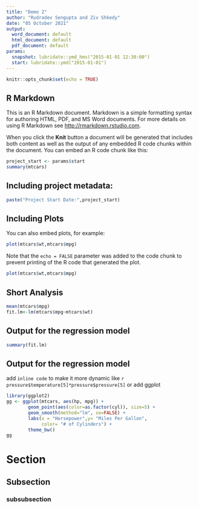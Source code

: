 ---
title: "Demo 2"
author: "Rudradev Sengupta and Ziv Shkedy"
date: "05 October 2021"
output:
  word_document: default
  html_document: default
  pdf_document: default
params:
  snapshot: lubridate::ymd_hms("2015-01-01 12:30:00")
  start: lubridate::ymd("2015-01-01")
---

```{r setup, include=FALSE}
knitr::opts_chunk$set(echo = TRUE)
```

## R Markdown

This is an R Markdown document. Markdown is a simple formatting syntax for authoring HTML, PDF, and MS Word documents. For more details on using R Markdown see <http://rmarkdown.rstudio.com>.

When you click the **Knit** button a document will be generated that includes both content as well as the output of any embedded R code chunks within the document. You can embed an R code chunk like this:

```{r cars}
project_start <- params$start
summary(mtcars)
```

## Including project metadata: 

```{r date, echo=FALSE}
paste("Project Start Date:",project_start)
```

## Including Plots

You can also embed plots, for example:

```{r}
plot(mtcars$wt,mtcars$mpg)
```

Note that the `echo = FALSE` parameter was added to the code chunk to prevent printing of the R code that generated the plot.


```{r,echo = FALSE}
plot(mtcars$wt,mtcars$mpg)
```


## Short Analysis 

```{r}
mean(mtcars$mpg)
fit.lm<-lm(mtcars$mpg~mtcars$wt)
```

## Output for the regression model

```{r}
summary(fit.lm)
```

## Output for the regression model


add `inline code` to make it more dynamic like `r pressure$temperature[5]*pressure$pressure[5]` or add ggplot

```{r ggplt, echo=FALSE}
library(ggplot2)
gg <- ggplot(mtcars, aes(hp, mpg)) +
        geom_point(aes(color=as.factor(cyl)), size=5) +
        geom_smooth(method="lm", se=FALSE) +
        labs(x = "Horsepower",y= "Miles Per Gallon", 
             color= "# of Cylinders") +
        theme_bw()
gg
```

# Section
## Subsection
### subsubsection